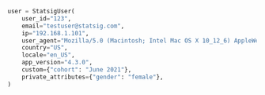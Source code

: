 ```py
user = StatsigUser(
    user_id="123",
    email="testuser@statsig.com",
    ip="192.168.1.101",
    user_agent="Mozilla/5.0 (Macintosh; Intel Mac OS X 10_12_6) AppleWebKit/537.36 (KHTML, like Gecko) Chrome/60.0.3112.78 Safari/537.36",
    country="US",
    locale="en_US",
    app_version="4.3.0",
    custom={"cohort": "June 2021"},
    private_attributes={"gender": "female"},
)
```